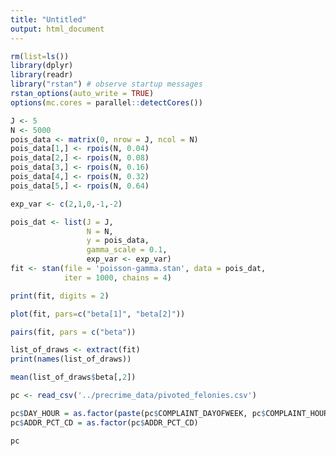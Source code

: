 ```yaml
---
title: "Untitled"
output: html_document
---
```


```r
rm(list=ls())
library(dplyr)
library(readr)
library("rstan") # observe startup messages
rstan_options(auto_write = TRUE)
options(mc.cores = parallel::detectCores())
```

```r
J <- 5
N <- 5000
pois_data <- matrix(0, nrow = J, ncol = N)
pois_data[1,] <- rpois(N, 0.04)
pois_data[2,] <- rpois(N, 0.08)
pois_data[3,] <- rpois(N, 0.16)
pois_data[4,] <- rpois(N, 0.32)
pois_data[5,] <- rpois(N, 0.64)

exp_var <- c(2,1,0,-1,-2)
```

```r
pois_dat <- list(J = J,
                 N = N,
                 y = pois_data,
                 gamma_scale = 0.1,
                 exp_var <- exp_var)
fit <- stan(file = 'poisson-gamma.stan', data = pois_dat, 
            iter = 1000, chains = 4)

```

```r
print(fit, digits = 2)
```

```r
plot(fit, pars=c("beta[1]", "beta[2]"))
```


```r
pairs(fit, pars = c("beta"))
```
```r
list_of_draws <- extract(fit)
print(names(list_of_draws))
```

```r
mean(list_of_draws$beta[,2])
```

```r
pc <- read_csv('../precrime_data/pivoted_felonies.csv')
```

```r
pc$DAY_HOUR = as.factor(paste(pc$COMPLAINT_DAYOFWEEK, pc$COMPLAINT_HOURGROUP, sep='_'))
pc$ADDR_PCT_CD = as.factor(pc$ADDR_PCT_CD)
```

```r
pc
```

